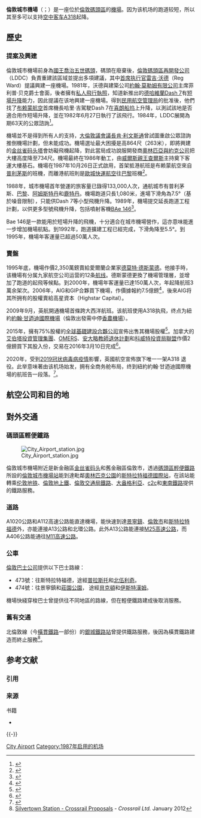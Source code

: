 {{Airport infobox
| airport_name     = 倫敦城市機場<br>London City Airport
| type             = 民用
| photo            = London City Airport Zwart.jpg
| run by           = London City Airport Ltd.
| hub = {{plainlist|
*[[英航城市飛行者|英航城市飛行者]]
}}
| opened           = 1987年
| city             = [[英國|英國]][[倫敦|倫敦]]
| location         = [[倫敦碼頭區|倫敦碼頭區]]
| elevation        = 6米，19英尺
| website          = http://www.londoncityairport.com/
| IATA             = LCY
| ICAO             = EGLC
| coordinates      = {{coord|51|30|19|N|000|03|19|E|type:airport_region:GB-LND|display=inline,title|name=London City Airport}}| pushpin_map = Greater London
| pushpin_label = EGLC
| pushpin_map_caption = 在大倫敦的位置
| r1-number = 09/27
| r1-length-f = 4,948
| r1-length-m = 1,508
| r1-surface  = 混凝土
| stat1-header = 旅客量
| stat1-data = 5,100,025
| stat2-header = 變化 18-19
| stat2-data = {{increase}}5.7%
| stat3-header = 航班架次
| stat3-data = 80.751
| stat4-header = 變化 18-19
| stat4-data = {{increase}}3.0%
| footnotes        = 來源:英國[[航空資料彙編|AIP]]於[[國家空中交通服務|NATS]]<ref name="aip">{{Cite web |url=http://www.nats-uk.ead-it.com/public/index.php%3Foption%3Dcom_content%26task%3Dblogcategory%26id%3D92%26Itemid%3D141.html |title=London/City - EGLC |accessdate=2020-09-29 |archive-date=2020-05-27 |archive-url=https://web.archive.org/web/20200527005459/http://www.nats-uk.ead-it.com/public/index.php%3Foption%3Dcom_content%26task%3Dblogcategory%26id%3D92%26Itemid%3D141.html |dead-url=yes }}</ref><br>機場數據來自[[民用航空管理局_(英國)|英國民用航空管理局]]<ref name="stats2008">{{Cite web |url=http://www.caa.co.uk/default.aspx?catid=80&pagetype=88&sglid=3&fld=2008Annual |title=UK Airport Statistics: 2008 - annual |accessdate=2009-03-16 |archive-date=2015-07-10 |archive-url=https://web.archive.org/web/20150710013325/http://www.caa.co.uk/default.aspx?catid=80&pagetype=88&sglid=3&fld=2008Annual |dead-url=no }}</ref>
}}
'''倫敦城市機場'''（{{lang-en|London City Airport}}；{{Airport codes|LCY|EGLC}}）是一座位於[[倫敦碼頭區|倫敦碼頭區]]的[[機場|機場]]。因为该机场的跑道较短，所以其至多可以支持[[空中客车A318|空中客车A318]]起降。

==歷史==
===提案及興建===
倫敦城市機場前身為[[國王喬治五世碼頭|國王喬治五世碼頭]]，碼頭在廢棄後，[[倫敦碼頭區再開發公司|倫敦碼頭區再開發公司]]（LDDC）負責重建該區域並提出多項建議，其中[[首席执行官|首席执行官]][[雷吉‧沃德|雷吉‧沃德]]（Reg Ward）提議興建一座機場。1981年，沃德與建築公司[[莫勒姆|約翰‧莫勒姆有限公司]]主席菲利普‧贝克爵士會面，後者擁有[[私人飛行執照|私人飛行執照]]，知道新推出的[[德哈維蘭Dash_7|德哈維蘭Dash 7]]有[[短場升降|短場升降]]能力，因此提議在该地興建一座機場。得到[[民用航空管理局_(英國)|民用航空管理局]]的批准後，他們找了[[布赖蒙航空|布赖蒙航空]]首席機長哈里‧吉駕駛Dash 7在[[喜朗船坞|喜朗船坞]]上升降，以測試該地是否適合用作短場升降，並在1982年6月27日執行了該飛行。1984年，LDDC展開為期63天的公眾諮詢<ref>{{harvnb|City Airport|2012|p=6-8}}</ref>。

機場並不是得到所有人的支持，[[大倫敦議會議長|大倫敦議會議長]][[肯·利文斯通|肯·利文斯通]]曾試圖重啟公眾諮詢推倒機場計劃，但未能成功。機場選址最大困擾是高864尺（263米），即將興建的[[加拿大广场一号|金丝雀码头塔]]會妨礙飛機起降，對此當局成功說服開發商[[奧林匹亞與約克公司|奧林匹亞與約克公司]]把大樓高度降至734尺。機場最終在1986年動工，由[[威爾斯親王查爾斯|威爾斯親王查爾斯]]主持奠下客運大樓基石。機場在1987年10月26日正式啟用，首架抵港航班是布赖蒙航空來自[[普利茅斯|普利茅斯]]的班機，而離港航班則是[[倫敦城市航空|歐城快運航空]]往[[巴黎|巴黎]]班機<ref>{{harvnb|City Airport|2012|p=9-10}}</ref>。

1988年，城市機場首年營運的旅客量已錄得133,000人次，通航城市有普利茅斯、[[巴黎|巴黎]]、[[阿姆斯特丹|阿姆斯特丹]]和[[鹿特丹|鹿特丹]]。機場跑道只長1,080米，進場下滑角為7.5°（基於噪音限制），只能供Dash 7等小型飛機升降。1989年，機場提交延長跑道工程計劃，以供更多型號飛機升降，包括噴射客機[[BAe_146|BAe 146]]<ref>{{cite web | url = http://www.lcacc.org/history/construction.html | title = Constructing the Airport | publisher = London City Airport Consultative Committee | accessdate = 2 January 2008 | deadurl = yes | archiveurl = https://www.webcitation.org/65tH1Zomj?url=http://www.lcacc.org/history/construction.html | archivedate = 2012年3月3日 }}</ref>。

Bae 146是一款能用於短場升降的飛機，十分適合在城市機場營作，這亦意味能進一步增加機場航點。到1992年，跑道擴建工程已經完成，下滑角降至5.5°。到1995年，機場年客運量已超過50萬人次。

===賣盤===
1995年底，機場作價2,350萬鎊賣給愛爾蘭企業家[[德莫特·德斯蒙德|德莫特·德斯蒙德]]。他接手時，该機場有分属九家航空公司运营的12条[[航线|航线]]。德斯蒙德更換了機場管理層，並增加了跑道的起飛等候點。到2000年，機場年客運量已達150萬人次，年起降航班3萬余架次。2006年，AIG和GIP合夥買下機場，作價據報約7.5億鎊<ref>{{harvnb|City Airport|2012|p=51}}</ref>，後來AIG将其所拥有的股權賣給高星資本（Highstar Capital）。

2009年9月，英航開通機場首條跨大西洋航班。该航班使用A318执飛，终点为紐約[[约翰•肯尼迪国际机场|約翰·甘迺迪國際機場]]（倫敦出發需中停[[香農機場|香農機場]]）。

2015年，擁有75%股權的[[全球基礎建設合夥公司|全球基礎建設合夥公司]]宣佈出售其機場股權<ref name=AW>{{cite journal|title=City Airport on the Market|journal=Airliner World|date=October 2015|page=6}}</ref>。加拿大的[[艾伯塔投資管理集團|艾伯塔投資管理集團]]、[[省立安大略僱員退休系統|OMERS]]、[[安大略教師退休計劃|安大略教師退休計劃]]和[[科威特投資局|科威特投資局]][[聯盟|聯盟]]作價2億鎊買下其股入份，交易在2016年3月10日完成<ref name=Sold>{{cite news|title=London City Airport bought for £2bn by Canadian-led group|url=https://www.bbc.co.uk/news/business-35666988|access-date=26 February 2016|work=BBC News|date=26 February 2016|archive-url=https://web.archive.org/web/20160228054940/http://www.bbc.co.uk/news/business-35666988|archive-date=2016-02-28|dead-url=no}}</ref>。

2020年，受到[[2019冠状病毒病疫情|2019冠状病毒病疫情]]影響，英國航空宣佈旗下唯一一架A318
退役。此举意味著由该机场始发，拥有全商务舱布局，终到紐約約翰·甘迺迪國際機場的航班告一段落。<ref name=Sold2>{{cite news|title=British Airways confirms end of all business class LCY-JFK service|url=https://www.businesstraveller.com/business-travel/2020/08/03/british-airways-confirms-end-of-all-business-class-lcy-jfk-service/|access-date=18 December 2020|work=businesstraveller.com|date=3 August 2020|archive-date=2021-04-21|archive-url=https://web.archive.org/web/20210421125053/https://www.businesstraveller.com/business-travel/2020/08/03/british-airways-confirms-end-of-all-business-class-lcy-jfk-service/|dead-url=no}}</ref>。

== 航空公司和目的地 ==
{{Airport-dest-list
<!-- -->
|[[意大利航空|意大利航空]] <br>{{nowrap|由[[意大利航空快线|意大利航空快线]]营运}} | [[連尼治機場|米兰-連納特]]
<!-- -->
|[[英國航空|英國航空]] <br>{{nowrap|由[[英航城市飞行者|英航城市飞行者]]营运}} | [[阿姆斯特丹史基浦機場|阿姆斯特丹]]、[[乔治·贝斯特贝尔法斯特城市机场|乔贝尔法斯特-城市]]、[[柏林勃兰登堡机场|柏林]]、[[比隆機場|比隆]]、[[愛丁堡機場|爱丁堡]]、[[都柏林机场|都柏林]]、[[杜塞尔多夫机场|杜塞尔多夫]]、[[佛罗伦萨-佩雷托拉机场|佛罗伦萨]]、[[法兰克福机场|法兰克福]]、[[日內瓦國際機場|日內瓦]]、[[格拉斯哥国际机场|格拉斯哥]]、[[伊维萨岛机场|伊维萨岛]]、[[马拉加机场|马拉加]]、[[連尼治機場|米兰-連納特]]、[[慕尼黑机场|慕尼黑]]、[[尼斯蓝色海岸机场|尼斯]]、[[马略卡岛帕尔马机场|帕尔马]]、[[布拉格瓦茨拉夫·哈維爾國際機場|布拉格]]、[[鹿特丹海牙機場|鹿特丹]]、[[蘇黎世機場|苏黎世]] <br>'''季节性航班'''：[[贝尔热拉克－多尔多涅－佩里格机场|贝尔热拉克]]、[[尚贝里机场|尚贝里]]、[[直布羅陀機場|直布羅陀]]、[[澤西島機場|澤西島]]、[[梅诺卡岛机场|梅诺卡]]、[[米科诺斯岛机场|米科诺斯岛]]、[[坎佩爾－科努瓦耶機場|坎佩尔]]、[[圣塞瓦斯蒂安机场|圣塞瓦斯蒂安]]、[[圣托里尼機場|圣托里尼]]、[[斯基亞索斯島國際機場|斯基亞索斯島]]、[[斯普利特機場|斯普利特]]、[[威尼斯-泰塞拉机场|威尼斯-泰塞拉]]
<!-- -->
|[[荷蘭皇家航空|荷蘭皇家航空]] | [[阿姆斯特丹史基浦機場|阿姆斯特丹]]
<!-- -->
|[[洛根航空|洛根航空]] | [[丹地機場|丹地]]
<!-- -->
|[[波蘭航空|波蘭航空]] | [[维尔纽斯机场|维尔纽斯]]
<!-- -->
|[[卢森堡航空|卢森堡航空]] | [[卢森堡-芬德尔国际机场|卢森堡]]
<!-- -->
|[[汉莎航空|汉莎航空]] | [[法兰克福机场|法兰克福]]
<!-- -->
|[[瑞士國際航空|瑞士國際航空]]| [[日内瓦国际机场|日内瓦]]、[[蘇黎世機場|苏黎世]]
<!-- -->
}}

==對外交通==
===碼頭區輕便鐵路===
[[File:City_Airport_station.jpg|thumb]]

倫敦城市機場附近是新金融區[[金丝雀码头|金丝雀码头]]和舊金融區倫敦市，透過[[碼頭區輕便鐵路|碼頭區輕便鐵路]]所設的[[倫敦城市機場站|倫敦城市機場站]]能到達毗鄰[[英女王伊麗莎白二世奧林匹克公園|奧林匹克公園]]的[[斯特拉特福德國際站|斯特拉特福德國際站]]，在該站能轉乘[[伦敦地铁|伦敦地铁]]、[[倫敦地上鐵|倫敦地上鐵]]、[[倫敦交通局鐵路|倫敦交通局鐵路]]、[[大盎格利亞|大盎格利亞]]、[[c2c|c2c]]和[[東南鐵路|東南鐵路]]提供的鐵路服務。

===道路===
A1020公路和A112高速公路能直達機場，能快速到達[[景寧鎮|景寧鎮]]、[[倫敦市|倫敦市]]和[[斯特拉特福德|斯特拉特福德]]外，亦能連接A13公路和北環公路。此外A13公路能連接[[英國M25高速公路|M25高速公路]]，而A406公路能通往[[英國M11高速公路|M11高速公路]]。

===公車===
[[倫敦巴士公司|倫敦巴士公司]]提供以下巴士路線：
*473號：往斯特拉特福德，途經[[普拉斯托_(紐漢區)|普拉斯托]]和[[北伍利奇|北伍利奇]]。
*474號：往景寧鎮和[[莊園公園_(倫敦)|莊園公園]]， 途經[[貝克頓|貝克頓]]和[[伊斯特漢姆|伊斯特漢姆]]。

機場快綫穿梭巴士曾提供往不同地區的路線，但在輕便鐵路建成後取消服務。

===舊有交通===
北倫敦線（今[[橫貫鐵路|橫貫鐵路]]一部份）的[[銀城鐵路站|銀城鐵路站]]曾提供鐵路服務，後因為橫貫鐵路建造而終止服務<ref>[http://74f85f59f39b887b696f-ab656259048fb93837ecc0ecbcf0c557.r23.cf3.rackcdn.com/assets/library/document/s/original/silvertown_station.pdf Silvertown Station - Crossrail Proposals] {{Wayback|url=http://74f85f59f39b887b696f-ab656259048fb93837ecc0ecbcf0c557.r23.cf3.rackcdn.com/assets/library/document/s/original/silvertown_station.pdf |date=20150705231549 }} - ''Crossrail Ltd.'' January 2012</ref>。

== 参考文献 ==
=== 引用 ===
{{Reflist|30em}}

=== 来源 ===
{{refbegin}}
; 书籍
* {{cite book |first = Paul |last = Hogan |title = London City Airport Through Time |year = 2012 |publisher = Ashgate Pub Co |location= |ISBN = 978-1-4456-1047-4 |ref = {{harvid|City Airport|2012}} }}
{{refend}}

{{-}}
{{英國機場}}
{{Authority control}}

[[Category:伦敦机场|City Airport]]
[[Category:1987年启用的机场|Category:1987年启用的机场]]